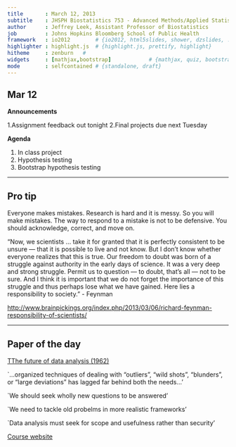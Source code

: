 ```yaml
---
title       : March 12, 2013
subtitle    : JHSPH Biostatistics 753 - Advanced Methods/Applied Statistics
author      : Jeffrey Leek, Assistant Professor of Biostatistics 
job         : Johns Hopkins Bloomberg School of Public Health
framework   : io2012        # {io2012, html5slides, shower, dzslides, ...}
highlighter : highlight.js  # {highlight.js, prettify, highlight}
hitheme     : zenburn   # 
widgets     : [mathjax,bootstrap]            # {mathjax, quiz, bootstrap}
mode        : selfcontained # {standalone, draft}
---
```


## Mar 12

__Announcements__

1.Assignment feedback out tonight
2.Final projects due next Tuesday


__Agenda__


1. In class project
2. Hypothesis testing
3. Bootstrap hypothesis testing

---

## Pro tip

Everyone makes mistakes. Research is hard and it is messy. So you will make mistakes. The way to respond to a mistake is not to be defensive. You should acknowledge, correct, and move on. 

"Now, we scientists … take it for granted that it is perfectly consistent to be unsure — that it is possible to live and not know. But I don’t know whether everyone realizes that this is true. Our freedom to doubt was born of a struggle against authority in the early days of science. It was a very deep and strong struggle. Permit us to question — to doubt, that’s all — not to be sure. And I think it is important that we do not forget the importance of this struggle and thus perhaps lose what we have gained. Here lies a responsibility to society." - Feynman

[http://www.brainpickings.org/index.php/2013/03/06/richard-feynman-responsibility-of-scientists/](http://www.brainpickings.org/index.php/2013/03/06/richard-feynman-responsibility-of-scientists/)

---

## Paper of the day

[TThe future of data analysis (1962)](http://www.stanford.edu/~gavish/documents/Tukey_the_future_of_data_analysis.pdf)

`...organized techniques of dealing with "outliers", "wild shots", "blunders", or "large deviations" has lagged far behind both the needs...'

`We should seek wholly new questions to be answered'

`We need to tackle old probelms in more realistic frameworks'

`Data analysis must seek for scope and usefulness rather than security'



[Course website](http://jtleek.github.com/jhsph753/)
